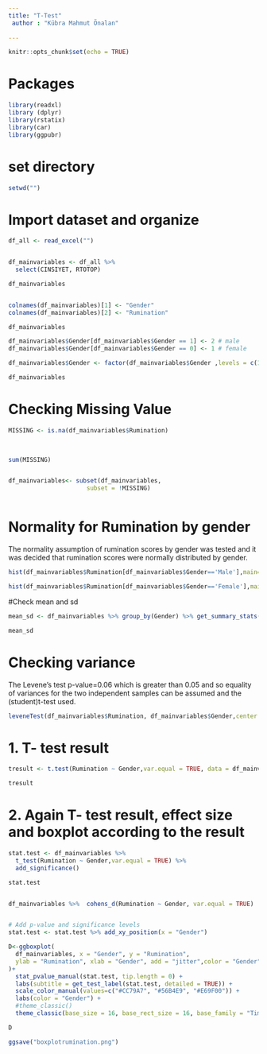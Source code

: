 ```yaml
---
title: "T-Test"
 author : "Kübra Mahmut Önalan"
 
---
```


```r
knitr::opts_chunk$set(echo = TRUE)
```

# Packages  

```r

library(readxl) 
library (dplyr)
library(rstatix)
library(car) 
library(ggpubr)

```

# set directory

```r

setwd("")

```

# Import dataset and organize 

```r

df_all <- read_excel("")


df_mainvariables <- df_all %>%
  select(CINSIYET, RTOTOP)

df_mainvariables


colnames(df_mainvariables)[1] <- "Gender"
colnames(df_mainvariables)[2] <- "Rumination"

df_mainvariables

df_mainvariables$Gender[df_mainvariables$Gender == 1] <- 2 # male
df_mainvariables$Gender[df_mainvariables$Gender == 0] <- 1 # female

df_mainvariables$Gender <- factor(df_mainvariables$Gender ,levels = c(1,2), labels = c("Female", "Male"))

df_mainvariables


```

# Checking Missing Value 

```r


MISSING <- is.na(df_mainvariables$Rumination) 
           
           

sum(MISSING) 


df_mainvariables<- subset(df_mainvariables, 
                      subset = !MISSING) 



```



# Normality for Rumination by gender 

The normality assumption of rumination scores by gender was tested and it was decided that rumination scores were normally distributed by gender. 

```r

hist(df_mainvariables$Rumination[df_mainvariables$Gender=='Male'],main='Histogram for Male', xlab='Rumination')


```

```r

hist(df_mainvariables$Rumination[df_mainvariables$Gender=='Female'],main='Histogram for Female',xlab='Rumination') 


```


#Check mean and sd 

```r

mean_sd <- df_mainvariables %>% group_by(Gender) %>% get_summary_stats(Rumination, type = "mean_sd")

mean_sd
```

# Checking variance 

The Levene's test p-value=0.06 which is greater than 0.05 and so equality of variances for
the two independent samples can be assumed and the (student)t-test used.

```r

leveneTest(df_mainvariables$Rumination, df_mainvariables$Gender,center ="mean")

```


# 1.  T- test result 
```r

tresult <- t.test(Rumination ~ Gender,var.equal = TRUE, data = df_mainvariables)

tresult

```

# 2. Again T- test result, effect size and boxplot according to the result 

```r

stat.test <- df_mainvariables %>% 
  t_test(Rumination ~ Gender,var.equal = TRUE) %>%
  add_significance()

stat.test


df_mainvariables %>%  cohens_d(Rumination ~ Gender, var.equal = TRUE)


# Add p-value and significance levels
stat.test <- stat.test %>% add_xy_position(x = "Gender")

D<-ggboxplot(
  df_mainvariables, x = "Gender", y = "Rumination", 
  ylab = "Rumination", xlab = "Gender", add = "jitter",color = "Gender"
)+ 
  stat_pvalue_manual(stat.test, tip.length = 0) +
  labs(subtitle = get_test_label(stat.test, detailed = TRUE)) +
  scale_color_manual(values=c("#CC79A7", "#56B4E9", "#E69F00")) + 
  labs(color = "Gender") + 
  #theme_classic()
  theme_classic(base_size = 16, base_rect_size = 16, base_family = "Times New Roman")

D

ggsave("boxplotrumination.png")


```
